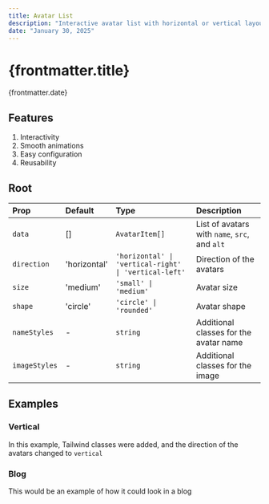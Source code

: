 ```yaml
---
title: Avatar List
description: "Interactive avatar list with horizontal or vertical layout, support for custom sizes, and smooth hover animations powered by <a class='external-link' href='https://gsap.com/' target='_blank'>Gsap</a>. Perfect for showcasing users or profiles"
date: "January 30, 2025"
---
```

# {frontmatter.title}

<span>{frontmatter.date}</span>

<HTMLRender text={frontmatter.description} />

<PreviewComponent name="AvatarListMain" />

## Features
1. <span>Interactivity</span>
2. <span>Smooth animations</span>
3. <span>Easy configuration</span>
4. <span>Reusability</span>

## Root

| Prop         | Default                                      | Type                                  | Description                                              |
|:-------------|:---------------------------------------------|:--------------------------------------|:----------------------------------------------------------|
| `data`      | []                                   | `AvatarItem[]`                      | List of avatars with `name`, `src`, and `alt`          |
| `direction` | 'horizontal'                              | `'horizontal' \| 'vertical-right' \| 'vertical-left'`        | Direction of the avatars                               |
| `size`      | 'medium'                                  | `'small' \| 'medium'`               | Avatar size                                            |
| `shape`     | 'circle'                                  | `'circle' \| 'rounded'`             | Avatar shape                                           |
| `nameStyles`  | - | `string` | Additional classes for the avatar name |
| `imageStyles` | -      | `string`                            | Additional classes for the image                      |

## Examples

### Vertical

In this example, Tailwind classes were added, and the direction of the avatars changed to `vertical`
<PreviewComponent name="VerticalAvatarList" meta="{23}" />

### Blog

This would be an example of how it could look in a blog
<PreviewComponent name="AvatarBlog" meta="{50-54}" />
